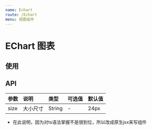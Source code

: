 ```yaml
---
name: Echart
route: /Echart
menu: 视图组件
---
```



# EChart 图表


## 使用
<Playground>
  <Echart className="test" option={{
    xAxis: {
      type: 'category',
      boundaryGap: false,
      data: ['Mon', 'Tue', 'Wed', 'Thu', 'Fri', 'Sat', 'Sun']
    },
    yAxis: {
        type: 'value'
    },
    series: [{
        data: [820, 932, 901, 934, 1290, 1330, 1320],
        type: 'line'
    }]
  }}/>
</Playground>

## API
| 参数 | 说明 | 类型 | 可选值 | 默认值 |
| :--- | :--- | :---- | :--- | :---- |
| size | 大小尺寸 | String  | - |  24px


- 在此说明，因为对ts语法掌握不是很到位，所以改成原生jsx来写组件